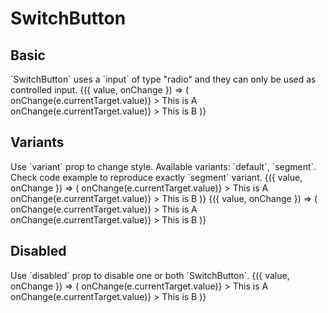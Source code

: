 
<Meta title="Components/SwitchButton" component={SwitchButton} />

# SwitchButton

## Basic

<Description>
  `SwitchButton` uses a `input` of type "radio" and they can only be used as
  controlled input.
</Description>

<Canvas>
  <Story name="basic">
    <ControlValue value="a">
      {({ value, onChange }) => (
        <Grid>
          <Row>
            <Col xs={3}>
              <SwitchButton
                width={1}
                name="switch"
                value="a"
                checked={value === 'a'}
                onChange={e => onChange(e.currentTarget.value)}
              >
                This is A
              </SwitchButton>
            </Col>
            <Col xs={3}>
              <SwitchButton
                width={1}
                name="switch"
                value="b"
                checked={value === 'b'}
                onChange={e => onChange(e.currentTarget.value)}
              >
                This is B
              </SwitchButton>
            </Col>
          </Row>
        </Grid>
      )}
    </ControlValue>
  </Story>
</Canvas>

## Variants

<Description>
  Use `variant` prop to change style. Available variants: `default`, `segment`.
  Check code example to reproduce exactly `segment` variant.
</Description>

<Canvas isColumn>
  <Story name="variants-default">
    <ControlValue value="a">
      {({ value, onChange }) => (
        <Grid>
          <Row>
            <Col xs={3}>
              <SwitchButton
                width={1}
                name="switch"
                value="a"
                variant="default"
                checked={value === 'a'}
                onChange={e => onChange(e.currentTarget.value)}
              >
                This is A
              </SwitchButton>
            </Col>
            <Col xs={3}>
              <SwitchButton
                width={1}
                name="switch"
                value="b"
                variant="default"
                checked={value === 'b'}
                onChange={e => onChange(e.currentTarget.value)}
              >
                This is B
              </SwitchButton>
            </Col>
          </Row>
        </Grid>
      )}
    </ControlValue>
  </Story>
  <Story name="variants-segment">
    <ControlValue value="a">
      {({ value, onChange }) => (
        <Grid>
          <Row width={320}>
            <Col pr={0}>
              <BorderedBox p="4px">
                <Row>
                  <Col xs={6} pr={0}>
                    <SwitchButton
                      width={1}
                      name="switch"
                      value="a"
                      variant="segment"
                      checked={value === 'a'}
                      onChange={e => onChange(e.currentTarget.value)}
                    >
                      This is A
                    </SwitchButton>
                  </Col>
                  <Col xs={6} pl={0}>
                    <SwitchButton
                      width={1}
                      name="switch"
                      value="b"
                      variant="segment"
                      checked={value === 'b'}
                      onChange={e => onChange(e.currentTarget.value)}
                    >
                      This is B
                    </SwitchButton>
                  </Col>
                </Row>
              </BorderedBox>
            </Col>
          </Row>
        </Grid>
      )}
    </ControlValue>
  </Story>
</Canvas>

## Disabled

<Description>
  Use `disabled` prop to disable one or both `SwitchButton`.
</Description>

<Canvas>
  <Story name="disabled">
    <ControlValue value="a">
      {({ value, onChange }) => (
        <Grid>
          <Row>
            <Col xs={3}>
              <SwitchButton
                width={1}
                name="switch"
                value="a"
                checked={value === 'a'}
                onChange={e => onChange(e.currentTarget.value)}
              >
                This is A
              </SwitchButton>
            </Col>
            <Col xs={3}>
              <SwitchButton
                width={1}
                name="switch"
                value="b"
                disabled
                checked={value === 'b'}
                onChange={e => onChange(e.currentTarget.value)}
              >
                This is B
              </SwitchButton>
            </Col>
          </Row>
        </Grid>
      )}
    </ControlValue>
  </Story>
</Canvas>


<ArgsTable of={SwitchButton} />
